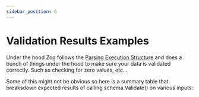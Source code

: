 ```yaml
---
sidebar_position: 6
---
```


# Validation Results Examples

Under the hood Zog follows the [Parsing Execution Structure](/core-concepts/parsing/#parsing-execution-structure) and does a bunch of things under the hood to make sure your data is validated correctly. Such as checking for zero values, etc...

Some of this might not be obvious so here is a summary table that breaksdown expected results of calling schema.Validate() on various inputs:


<ValidationResultsTable />